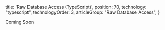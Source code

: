 
  title: 'Raw Database Access (TypeScript)',
  position: 70,
  technology: "typescript",
  technologyOrder: 3,
  articleGroup: "Raw Database Access",
}

Coming Soon